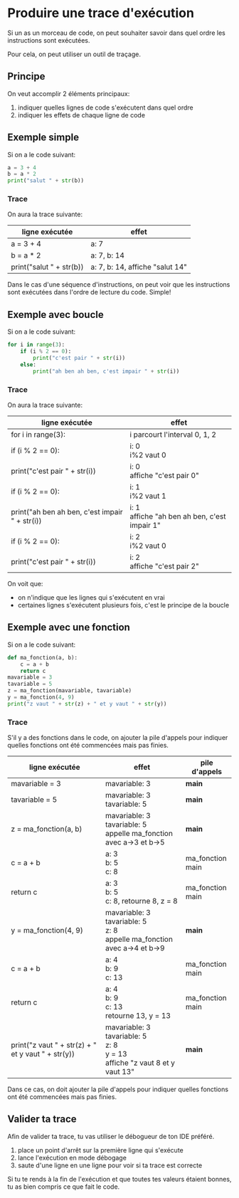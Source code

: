 # Produire une trace d'exécution

Si un as un morceau de code, on peut souhaiter savoir dans quel ordre les instructions sont exécutées. 

Pour cela, on peut utiliser un outil de traçage.

## Principe

On veut accomplir 2 éléments principaux:
1. indiquer quelles lignes de code s'exécutent dans quel ordre
2. indiquer les effets de chaque ligne de code

## Exemple simple

Si on a le code suivant:
```python  showLineNumbers
a = 3 + 4
b = a * 2
print("salut " + str(b))
```

### Trace
On aura la trace suivante:

| ligne exécutée | effet                             |
|-----------------|-----------------------------------|
| a = 3 + 4       | a: 7                             |
| b = a * 2       | a: 7, b: 14                     |
| print("salut " + str(b)) | a: 7, b: 14, affiche "salut 14" |

Dans le cas d'une séquence d'instructions, on peut voir que les instructions sont exécutées dans
l'ordre de lecture du code. Simple!

## Exemple avec boucle

Si on a le code suivant:
```python showLineNumbers
for i in range(3):
    if (i % 2 == 0):
        print("c'est pair " + str(i))
    else:
        print("ah ben ah ben, c'est impair " + str(i))
```

### Trace
On aura la trace suivante:

| ligne exécutée | effet                         |
|-----------------|-------------------------------|
| for i in range(3): | i parcourt l'interval 0, 1, 2 |
| if (i % 2 == 0): | i: 0 <br /> i%2 vaut 0        |
| print("c'est pair " + str(i)) | i: 0 <br /> affiche "c'est pair 0" |
| if (i % 2 == 0): | i: 1  <br /> i%2 vaut 1        |
| print("ah ben ah ben, c'est impair " + str(i)) | i: 1 <br /> affiche "ah ben ah ben, c'est impair 1" |
| if (i % 2 == 0): | i: 2 <br /> i%2 vaut 0        |
| print("c'est pair " + str(i)) | i: 2 <br /> affiche "c'est pair 2" |

On voit que:
- on n'indique que les lignes qui s'exécutent en vrai
- certaines lignes s'exécutent plusieurs fois, c'est le principe de la boucle

## Exemple avec une fonction

Si on a le code suivant:
```python showLineNumbers
def ma_fonction(a, b):
    c = a + b
    return c
mavariable = 3
tavariable = 5
z = ma_fonction(mavariable, tavariable)
y = ma_fonction(4, 9)
print("z vaut " + str(z) + " et y vaut " + str(y))
```

### Trace

S'il y a des fonctions dans le code, on ajouter la pile d'appels pour indiquer quelles fonctions
ont été commencées mais pas finies.

| ligne exécutée           | effet                                                      | pile d'appels |
|--------------------------|------------------------------------------------------------|---------------|
| mavariable = 3                    | mavariable: 3                                                    | __main__      |
| tavariable = 5                    | mavariable: 3 <br /> tavariable: 5                                               | __main__      |
| z = ma_fonction(a, b) | mavariable: 3 <br /> tavariable: 5 <br /> appelle ma_fonction avec a→3 et b→5       | __main__      |
| c = a + b                | a: 3 <br /> b: 5 <br /> c: 8                                        | ma_fonction <br /> main |
| return c                 | a: 3 <br /> b: 5 <br /> c: 8, retourne 8, z = 8                     | ma_fonction <br /> main |
| y = ma_fonction(4, 9) | mavariable: 3 <br /> tavariable: 5 <br /> z: 8 <br />appelle ma_fonction avec a→4 et b→9 | __main__      |
| c = a + b                | a: 4 <br /> b: 9 <br /> c: 13                                       | ma_fonction <br /> main |
| return c                 | a: 4 <br /> b: 9 <br /> c: 13 <br /> retourne 13, y = 13                  | ma_fonction <br /> main |
| print("z vaut " + str(z) + " et y vaut " + str(y)) | mavariable: 3 <br /> tavariable: 5 <br /> z: 8 <br /> y = 13 <br /> affiche "z vaut 8 et y vaut 13" | __main__     |


Dans ce cas, on doit ajouter la pile d'appels pour indiquer quelles fonctions ont été commencées mais pas finies.

## Valider ta trace

Afin de valider ta trace, tu vas utiliser le débogueur de ton IDE préféré.
1. place un point d'arrêt sur la première ligne qui s'exécute
2. lance l'exécution en mode débogage
3. saute d'une ligne en une ligne pour voir si ta trace est correcte

Si tu te rends à la fin de l'exécution et que toutes tes valeurs étaient bonnes, tu as bien compris ce que fait le code.